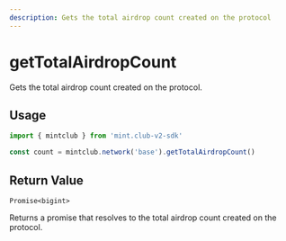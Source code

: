 ```yaml
---
description: Gets the total airdrop count created on the protocol 
---
```


# getTotalAirdropCount 

Gets the total airdrop count created on the protocol. 

## Usage

```ts twoslash [example.ts]
import { mintclub } from 'mint.club-v2-sdk'

const count = mintclub.network('base').getTotalAirdropCount() 
```

## Return Value

`Promise<bigint>`

Returns a promise that resolves to the total airdrop count created on the protocol.

